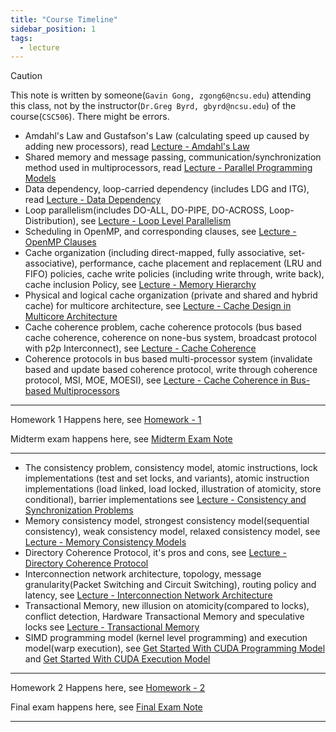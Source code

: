 ```yaml
---
title: "Course Timeline"
sidebar_position: 1
tags:
  - lecture
---
```


> [!CAUTION]
> This note is written by someone(`Gavin Gong, zgong6@ncsu.edu`) attending this class, not by the instructor(`Dr.Greg Byrd, gbyrd@ncsu.edu`) of the course(`CSC506`). There might be errors.

- Amdahl's Law and Gustafson's Law (calculating speed up caused by adding new processors), read [Lecture - Amdahl's Law](Lecture%20-%20Amdahl's%20Law.md)
- Shared memory and message passing, communication/synchronization method used in multiprocessors, read [Lecture - Parallel Programming Models](Lecture%20-%20Parallel%20Programming%20Models.md)
- Data dependency, loop-carried dependency (includes LDG and ITG), read [Lecture - Data Dependency](Lecture%20-%20Data%20Dependency.md)
- Loop parallelism(includes DO-ALL, DO-PIPE, DO-ACROSS, Loop-Distribution), see [Lecture - Loop Level Parallelism](Lecture%20-%20Loop%20Level%20Parallelism.md)
- Scheduling in OpenMP, and corresponding clauses, see [Lecture - OpenMP Clauses](Lecture%20-%20OpenMP%20Clauses.md)
- Cache organization (including direct-mapped, fully associative, set-associative), performance, cache placement and replacement (LRU and FIFO) policies, cache write policies (including write through, write back), cache inclusion Policy, see [Lecture - Memory Hierarchy](Lecture%20-%20Memory%20Hierarchy.md)
- Physical and logical cache organization (private and shared and hybrid cache) for multicore architecture, see [Lecture - Cache Design in Multicore Architecture](Lecture%20-%20Cache%20Design%20in%20Multicore%20Architecture.md)
- Cache coherence problem, cache coherence protocols (bus based cache coherence, coherence on none-bus system, broadcast protocol with p2p Interconnect), see [Lecture - Cache Coherence](Lecture%20-%20Cache%20Coherence.md)
- Coherence protocols in bus based multi-processor system (invalidate based and update based coherence protocol, write through coherence protocol, MSI, MOE, MOESI), see [Lecture - Cache Coherence in Bus-based Multiprocessors](Lecture%20-%20Cache%20Coherence%20in%20Bus-based%20Multiprocessors.md)

---

Homework 1 Happens here, see [Homework - 1](Homework%20-%201.md)

Midterm exam happens here, see [Midterm Exam Note](Midterm%20Exam%20Note.md)

---

- The consistency problem, consistency model, atomic instructions, lock implementations (test and set locks, and variants), atomic instruction implementations (load linked, load locked, illustration of atomicity, store conditional), barrier implementations see [Lecture - Consistency and Synchronization Problems](Lecture%20-%20Consistency%20and%20Synchronization%20Problems.md)
- Memory consistency model, strongest consistency model(sequential consistency), weak consistency model, relaxed consistency model, see [Lecture - Memory Consistency Models](Lecture%20-%20Memory%20Consistency%20Models.md)
- Directory Coherence Protocol, it's pros and cons, see [Lecture - Directory Coherence Protocol](Lecture%20-%20Directory%20Coherence%20Protocol.md)
- Interconnection network architecture, topology, message granularity(Packet Switching and Circuit Switching), routing policy and latency, see [Lecture - Interconnection Network Architecture](Lecture%20-%20Interconnection%20Network%20Architecture.md)
- Transactional Memory, new illusion on atomicity(compared to locks), conflict detection, Hardware Transactional Memory and speculative locks see [Lecture - Transactional Memory](Lecture%20-%20Transactional%20Memory.md)
- SIMD programming model (kernel level programming) and execution model(warp execution), see [Get Started With CUDA Programming Model](https://www.gong.host/blog/2024/02/18/understand-cuda-programming-model) and [Get Started With CUDA Execution Model](https://www.gong.host/blog/2024/02/22/understand-cuda-excution-model)

---

Homework 2 Happens here, see [Homework - 2](Homework%20-%202.md)

Final exam happens here, see [Final Exam Note](Final%20Exam%20Note.md)

---
